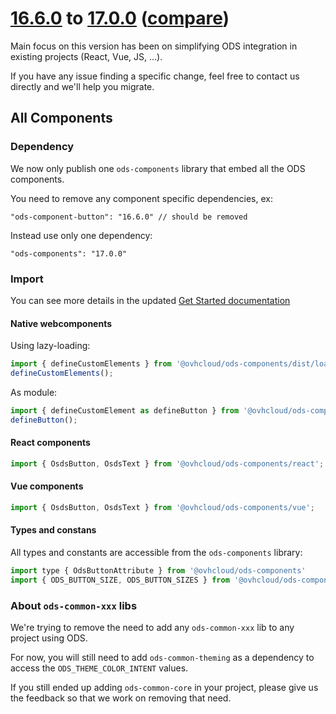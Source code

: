 
<Meta title="OVHcloud Design System/What's new?/Migration guide/16.x to 17.x" />

# [16.6.0](https://ovh.github.io/design-system/v16.6.0/?path=/story/ovhcloud-design-system-what-s-new-changelog--page) to [17.0.0](https://ovh.github.io/design-system/v17.0.0/?path=/story/ovhcloud-design-system-what-s-new-changelog--page) ([compare](https://github.com/ovh/design-system/compare/release/16.0...release/17.0))

Main focus on this version has been on simplifying ODS integration in existing projects (React, Vue, JS, ...).

If you have any issue finding a specific change, feel free to contact us directly and we'll help you migrate.

## All Components

### Dependency

We now only publish one `ods-components` library that embed all the ODS components.

You need to remove any component specific dependencies, ex:

```
"ods-component-button": "16.6.0" // should be removed
```

Instead use only one dependency:

```
"ods-components": "17.0.0"
```

### Import

You can see more details in the updated [Get Started documentation](?path=/story/ovhcloud-design-system-get-started--page#how-to-use-ods-components-in-my-project)

#### Native webcomponents

Using lazy-loading:

```js
import { defineCustomElements } from '@ovhcloud/ods-components/dist/loader';
defineCustomElements();
```

As module:

```js
import { defineCustomElement as defineButton } from '@ovhcloud/ods-components/dist/components/osds-button';
defineButton();
```

#### React components

```js
import { OsdsButton, OsdsText } from '@ovhcloud/ods-components/react';
```

#### Vue components

```js
import { OsdsButton, OsdsText } from '@ovhcloud/ods-components/vue';
```

#### Types and constans

All types and constants are accessible from the `ods-components` library:

```js
import type { OdsButtonAttribute } from '@ovhcloud/ods-components'
import { ODS_BUTTON_SIZE, ODS_BUTTON_SIZES } from '@ovhcloud/ods-components';
```

### About `ods-common-xxx` libs

We're trying to remove the need to add any `ods-common-xxx` lib to any project using ODS.

For now, you will still need to add `ods-common-theming` as a dependency to access the `ODS_THEME_COLOR_INTENT` values.

If you still ended up adding `ods-common-core` in your project, please give us the feedback so that we work on removing that need.
